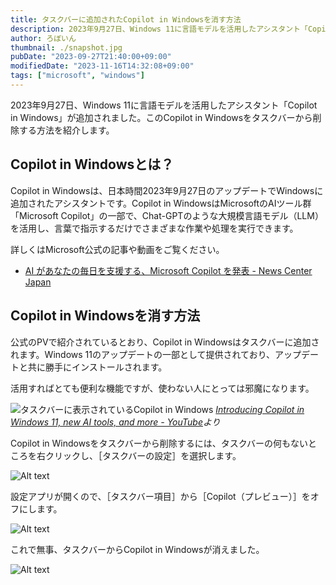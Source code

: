 ```yaml
---
title: タスクバーに追加されたCopilot in Windowsを消す方法
description: 2023年9月27日、Windows 11に言語モデルを活用したアシスタント「Copilot in Windows」が追加されました。このCopilot in Windowsをタスクバーから消す方法を紹介します。
author: ろぼいん
thumbnail: ./snapshot.jpg
pubDate: "2023-09-27T21:40:00+09:00"
modifiedDate: "2023-11-16T14:32:08+09:00"
tags: ["microsoft", "windows"]
---
```



2023年9月27日、Windows 11に言語モデルを活用したアシスタント「Copilot in Windows」が追加されました。このCopilot in Windowsをタスクバーから削除する方法を紹介します。

## Copilot in Windowsとは？

Copilot in Windowsは、日本時間2023年9月27日のアップデートでWindowsに追加されたアシスタントです。Copilot in WindowsはMicrosoftのAIツール群「Microsoft Copilot」の一部で、Chat-GPTのような大規模言語モデル（LLM）を活用し、言葉で指示するだけでさまざまな作業や処理を実行できます。

詳しくはMicrosoft公式の記事や動画をご覧ください。

- [AI があなたの毎日を支援する、Microsoft Copilot を発表 - News Center Japan](https://news.microsoft.com/ja-jp/2023/09/22/230922-announcing-microsoft-copilot-your-everyday-ai-companion/)

<YouTube id="5rEZGSFgZVY"/>

## Copilot in Windowsを消す方法

公式のPVで紹介されているとおり、Copilot in Windowsはタスクバーに追加されます。Windows 11のアップデートの一部として提供されており、アップデートと共に勝手にインストールされます。

活用すればとても便利な機能ですが、使わない人にとっては邪魔になります。

![タスクバーに表示されているCopilot in Windows](./snapshot.jpg)
*[Introducing Copilot in Windows 11, new AI tools, and more - YouTube](https://www.youtube.com/watch?v=5rEZGSFgZVY)より*

Copilot in Windowsをタスクバーから削除するには、タスクバーの何もないところを右クリックし、［タスクバーの設定］を選択します。

![Alt text](./image.png)

設定アプリが開くので、［タスクバー項目］から［Copilot（プレビュー）］をオフにします。

![Alt text](./image-2.png)

これで無事、タスクバーからCopilot in Windowsが消えました。

![Alt text](./image-1.png)
